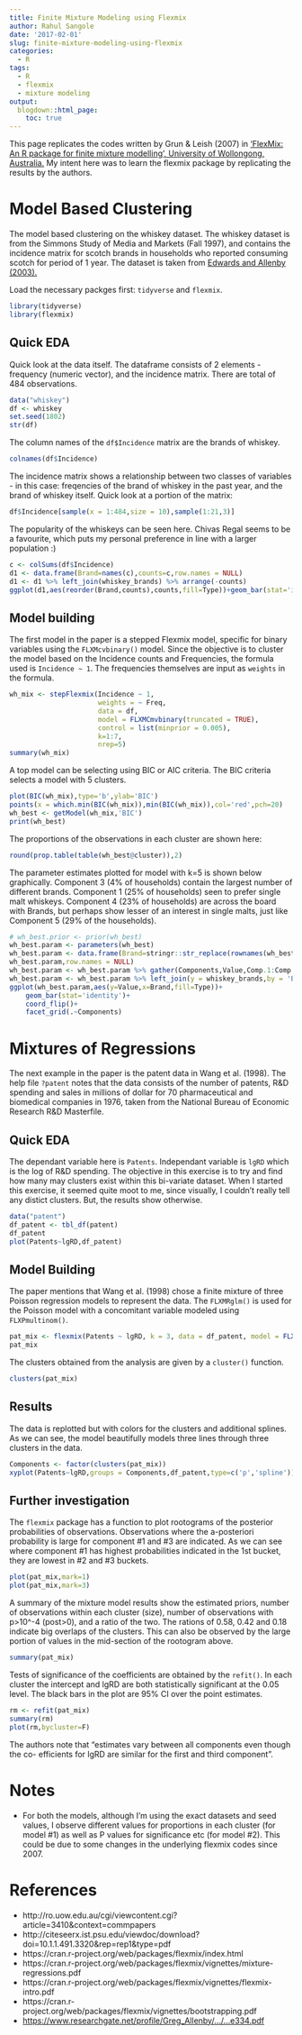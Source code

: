 ```yaml
---
title: Finite Mixture Modeling using Flexmix
author: Rahul Sangole
date: '2017-02-01'
slug: finite-mixture-modeling-using-flexmix
categories:
  - R
tags:
  - R
  - flexmix
  - mixture modeling
output:
  blogdown::html_page:
    toc: true
---
```


This page replicates the codes written by Grun & Leish (2007) in ['FlexMix: An R package for finite mixture modelling', University of Wollongong, Australia.](http://ro.uow.edu.au/cgi/viewcontent.cgi?article=3410&context=commpapers) My intent here was to learn the flexmix package by replicating the results by the authors.

# Model Based Clustering

The model based clustering on the whiskey dataset. The whiskey dataset is from the Simmons Study of Media and Markets (Fall 1997), and contains the incidence matrix for scotch brands in households who reported consuming scotch for period of 1 year. The dataset is taken from [Edwards and Allenby (2003).](https://www.researchgate.net/profile/Greg_Allenby/publication/247837327_Multivariate_Analysis_of_Multiple_Response_Data/links/547480910cf2778985abe334.pdf)

Load the necessary packges first: `tidyverse` and `flexmix`.
```r
library(tidyverse)
library(flexmix)
```

## Quick EDA
Quick look at the data itself. The dataframe consists of 2 elements - frequency (numeric vector), and the incidence matrix. There are total of 484 observations.

```r
data("whiskey")
df <- whiskey
set.seed(1802)
str(df)
```

The column names of the `df$Incidence` matrix are the brands of whiskey.
```r
colnames(df$Incidence)
```

The incidence matrix shows a relationship between two classes of variables - in this case: freqencies of the brand of whiskey in the past year, and the brand of whiskey itself. Quick look at a portion of the matrix:
```r
df$Incidence[sample(x = 1:484,size = 10),sample(1:21,3)]
```

The popularity of the whiskeys can be seen here. Chivas Regal seems to be a favourite, which puts my personal preference in line with a larger population :)

```r
c <- colSums(df$Incidence)
d1 <- data.frame(Brand=names(c),counts=c,row.names = NULL)
d1 <- d1 %>% left_join(whiskey_brands) %>% arrange(-counts)
ggplot(d1,aes(reorder(Brand,counts),counts,fill=Type))+geom_bar(stat='identity')+coord_flip()+labs(y='Counts',x='Whiskey Brand')
```

## Model building

The first model in the paper is a stepped Flexmix model, specific for binary variables using the `FLXMcvbinary()` model. Since the objective is to cluster the model based on the Incidence counts and Frequencies, the formula used is `Incidence ~ 1`. The frequencies themselves are input as `weights` in the formula.

```r
wh_mix <- stepFlexmix(Incidence ~ 1,
                      weights = ~ Freq, 
                      data = df,
                      model = FLXMCmvbinary(truncated = TRUE),
                      control = list(minprior = 0.005),
                      k=1:7,
                      nrep=5)
summary(wh_mix)
```

A top model can be selecting using BIC or AIC criteria. The BIC criteria selects a model with 5 clusters.
```r
plot(BIC(wh_mix),type='b',ylab='BIC')
points(x = which.min(BIC(wh_mix)),min(BIC(wh_mix)),col='red',pch=20)
wh_best <- getModel(wh_mix,'BIC')
print(wh_best)
```

The proportions of the observations in each cluster are shown here:
```r
round(prop.table(table(wh_best@cluster)),2)
```

The parameter estimates plotted for model with k=5 is shown below graphically. Component 3 (4% of households) contain the largest number of different brands. Component 1 (25% of households) seen to prefer single malt whiskeys. Component 4 (23% of households) are across the board with Brands, but perhaps show lesser of an interest in single malts, just like Component 5 (29% of the households). 

```r
# wh_best.prior <- prior(wh_best)
wh_best.param <- parameters(wh_best)
wh_best.param <- data.frame(Brand=stringr::str_replace(rownames(wh_best.param),pattern = 'center.',replacement = ''),
wh_best.param,row.names = NULL) 
wh_best.param <- wh_best.param %>% gather(Components,Value,Comp.1:Comp.5)
wh_best.param <- wh_best.param %>% left_join(y = whiskey_brands,by = 'Brand')
ggplot(wh_best.param,aes(y=Value,x=Brand,fill=Type))+
    geom_bar(stat='identity')+
    coord_flip()+
    facet_grid(.~Components)
```

# Mixtures of Regressions

The next example in the paper is the patent data in Wang et al. (1998). The help file `?patent` notes that the data consists of the number of patents, R&D spending and sales in millions of dollar for 70 pharmaceutical and biomedical companies in 1976, taken from the National Bureau of Economic Research R&D Masterfile. 

## Quick EDA

The dependant variable here is `Patents`. Independant variable is `lgRD` which is the log of R&D spending. The objective in this exercise is to try and find how many may clusters exist within this bi-variate dataset. When I started this exercise, it seemed quite moot to me, since visually, I couldn't really tell any distict clusters. But, the results show otherwise.

```r
data("patent")
df_patent <- tbl_df(patent)
df_patent
plot(Patents~lgRD,df_patent)
```

## Model Building

The paper mentions that Wang et al. (1998) chose a finite mixture of three Poisson regression models to represent the data. The `FLXMRglm()` is used for the Poisson model with a concomitant variable modeled using `FLXPmultinom()`.

```r
pat_mix <- flexmix(Patents ~ lgRD, k = 3, data = df_patent, model = FLXMRglm(family = "poisson"), concomitant = FLXPmultinom(~RDS))
pat_mix
```

The clusters obtained from the analysis are given by a `cluster()` function.

```r
clusters(pat_mix)
```

## Results

The data is replotted but with colors for the clusters and additional splines. As we can see, the model beautifully models three lines through three clusters in the data.

```r
Components <- factor(clusters(pat_mix))
xyplot(Patents~lgRD,groups = Components,df_patent,type=c('p','spline'))
```

## Further investigation

The `flexmix` package has a function to plot rootograms of the posterior probabilities of observations. Observations where the a-posteriori probability is large for component #1 and #3 are indicated. As we can see where component #1 has highest probabilities indicated in the 1st bucket, they are lowest in #2 and #3 buckets.

```r
plot(pat_mix,mark=1)
plot(pat_mix,mark=3)
```

A summary of the mixture model results show the estimated priors, number of observations within each cluster (size), number of observations with p>10^-4 (post>0), and a ratio of the two. The rations of 0.58, 0.42 and 0.18 indicate big overlaps of the clusters. This can also be observed by the large portion of values in the mid-section of the rootogram above. 

```r
summary(pat_mix)
```

Tests of significance of the coefficients are obtained by the `refit()`. In each cluster the intercept and lgRD are both statistically significant at the 0.05 level. The black bars in the plot are 95% CI over the point estimates.

```r
rm <- refit(pat_mix)
summary(rm)
plot(rm,bycluster=F)
```

The authors note that "estimates vary between all components even though the co- efficients for lgRD are similar for the first and third component".

# Notes

* For both the models, although I'm using the exact datasets and seed values, I observe different values for proportions in each cluster (for model #1) as well as P values for significance etc (for model #2). This could be due to some changes in the underlying flexmix codes since 2007.

# References

* http://ro.uow.edu.au/cgi/viewcontent.cgi?article=3410&context=commpapers
* http://citeseerx.ist.psu.edu/viewdoc/download?doi=10.1.1.491.3320&rep=rep1&type=pdf
* https://cran.r-project.org/web/packages/flexmix/index.html
* https://cran.r-project.org/web/packages/flexmix/vignettes/mixture-regressions.pdf
* https://cran.r-project.org/web/packages/flexmix/vignettes/flexmix-intro.pdf
* https://cran.r-project.org/web/packages/flexmix/vignettes/bootstrapping.pdf
* [https://www.researchgate.net/profile/Greg_Allenby/.../...e334.pdf](https://www.researchgate.net/profile/Greg_Allenby/publication/247837327_Multivariate_Analysis_of_Multiple_Response_Data/links/547480910cf2778985abe334.pdf)

